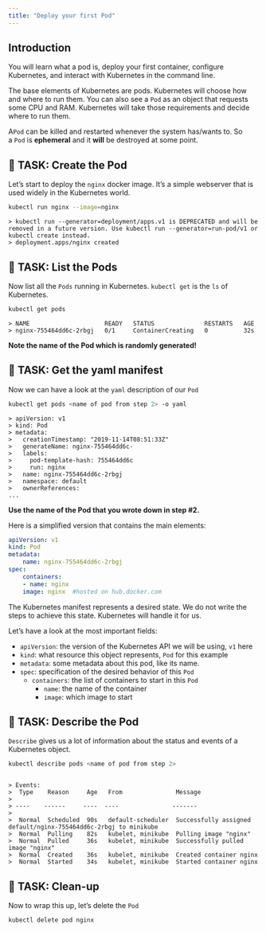```yaml
---
title: "Deploy your first Pod"
---
```


## Introduction

You will learn what a pod is, deploy your first container, configure Kubernetes, and interact with Kubernetes in the command line.

The base elements of Kubernetes are pods. Kubernetes will choose how and where to run them. You can also see a `Pod` as an object that requests some CPU and RAM. Kubernetes will take those requirements and decide where to run them.

A`Pod` can be killed and restarted whenever the system has/wants to. So a `Pod` is **ephemeral** and it **will** be destroyed at some point.

## 🚀 TASK: Create the Pod

Let’s start to deploy the `nginx` docker image. It’s a simple webserver that is used widely in the Kubernetes world.

```bash         
kubectl run nginx --image=nginx     
```

```output   
> kubectl run --generator=deployment/apps.v1 is DEPRECATED and will be removed in a future version. Use kubectl run --generator=run-pod/v1 or kubectl create instead.
> deployment.apps/nginx created
```   

## 🚀 TASK: List the Pods

Now list all the `Pods` running in Kubernetes. `kubectl get` is the `ls` of Kubernetes.

```bash     
kubectl get pods
```

```output   
> NAME                     READY   STATUS              RESTARTS   AGE
> nginx-755464dd6c-2rbgj   0/1     ContainerCreating   0          32s
```

**Note the name of the Pod which is randomly generated!**

## 🚀 TASK: Get the yaml manifest

Now we can have a look at the `yaml` description of our `Pod`

```bash     
kubectl get pods <name of pod from step 2> -o yaml
```

```output   
> apiVersion: v1
> kind: Pod
> metadata:
>   creationTimestamp: "2019-11-14T08:51:33Z"
>   generateName: nginx-755464dd6c-
>   labels:
>     pod-template-hash: 755464dd6c
>     run: nginx
>   name: nginx-755464dd6c-2rbgj
>   namespace: default
>   ownerReferences:
...
```

**Use the name of the Pod that you wrote down in step #2.**

Here is a simplified version that contains the main elements:

```yaml     
apiVersion: v1
kind: Pod
metadata:
    name: nginx-755464dd6c-2rbgj
spec:
    containers:
    - name: nginx
    image: nginx  #hosted on hub.docker.com
```

The Kubernetes manifest represents a desired state. We do not write the steps to achieve this state. Kubernetes will handle it for us.

Let’s have a look at the most important fields:

*   `apiVersion`: the version of the Kubernetes API we will be using, `v1` here
*   `kind`: what resource this object represents, `Pod` for this example
*   `metadata`: some metadata about this pod, like its name.
*   `spec`: specification of the desired behavior of this `Pod`
    *   `containers`: the list of containers to start in this `Pod`
        *   `name`: the name of the container
        *   `image`: which image to start

## 🚀 TASK: Describe the Pod

`Describe` gives us a lot of information about the status and events of a Kubernetes object.

```bash     
kubectl describe pods <name of pod from step 2>
```

```output   

> Events:
>  Type    Reason     Age   From               Message
>
> ----    ------     ----  ----               -------
>
>  Normal  Scheduled  90s   default-scheduler  Successfully assigned default/nginx-755464dd6c-2rbgj to minikube
>  Normal  Pulling    82s   kubelet, minikube  Pulling image "nginx"
>  Normal  Pulled     36s   kubelet, minikube  Successfully pulled image "nginx"
>  Normal  Created    36s   kubelet, minikube  Created container nginx
>  Normal  Started    34s   kubelet, minikube  Started container nginx
```    


## 🚀 TASK: Clean-up

Now to wrap this up, let’s delete the `Pod`

```bash     
kubectl delete pod nginx
```  

